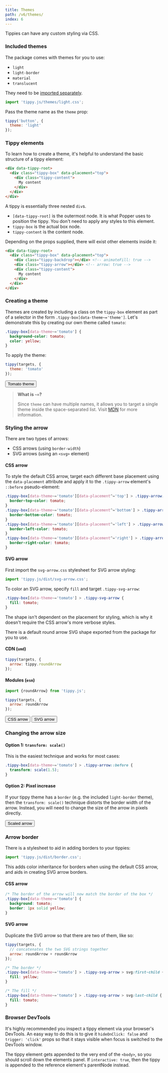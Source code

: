 ```yaml
---
title: Themes
path: /v6/themes/
index: 6
---
```


Tippies can have any custom styling via CSS.

### Included themes

The package comes with themes for you to use:

- `light`
- `light-border`
- `material`
- `translucent`

They need to be
[imported separately](../getting-started/#optional-extra-imports).

```js
import 'tippy.js/themes/light.css';
```

Pass the theme name as the `theme` prop:

```js
tippy('button', {
  theme: 'light'
});
```

### Tippy elements

To learn how to create a theme, it's helpful to understand the basic structure
of a tippy element:

<!-- prettier-ignore -->
```html
<div data-tippy-root>
  <div class="tippy-box" data-placement="top">
    <div class="tippy-content">
      My content
    </div>
  </div>
</div>
```

A tippy is essentially three nested `div`s.

- `[data-tippy-root]` is the outermost node. It is what Popper uses to position
  the tippy. You don't need to apply any styles to this element.
- `tippy-box` is the actual box node.
- `tippy-content` is the content node.

Depending on the props supplied, there will exist other elements inside it:

<!-- prettier-ignore -->
```html
<div data-tippy-root>
  <div class="tippy-box" data-placement="top">
    <div class="tippy-backdrop"></div> <!-- animateFill: true -->
    <div class="tippy-arrow"></div> <!-- arrow: true -->
    <div class="tippy-content">
      My content
    </div>
  </div>
</div>
```

### Creating a theme

Themes are created by including a class on the `tippy-box` element as part of a
selector in the form `.tippy-box[data-theme~='theme']`. Let's demonstrate this
by creating our own theme called `tomato`:

```css
.tippy-box[data-theme~='tomato'] {
  background-color: tomato;
  color: yellow;
}
```

To apply the theme:

```js
tippy(targets, {
  theme: 'tomato'
});
```

<Demo>
  <Tippy theme="tomato">
    <Button>Tomato theme</Button>
  </Tippy>
</Demo>

> **What is `~=`?**
>
> Since `theme` can have multiple names, it allows you to target a single theme
> inside the space-separated list. Visit
> [MDN](https://developer.mozilla.org/en-US/docs/Web/CSS/Attribute_selectors)
> for more information.

### Styling the arrow

There are two types of arrows:

- CSS arrows (using `border-width`)
- SVG arrows (using an `<svg>` element)

#### CSS arrow

To style the default CSS arrow, target each different base placement using the
`data-placement` attribute and apply it to the `.tippy-arrow` element's
`::before` pseudo-element:

<!-- prettier-ignore -->
```css
.tippy-box[data-theme~='tomato'][data-placement^='top'] > .tippy-arrow::before {
  border-top-color: tomato;
}
.tippy-box[data-theme~='tomato'][data-placement^='bottom'] > .tippy-arrow::before {
  border-bottom-color: tomato;
}
.tippy-box[data-theme~='tomato'][data-placement^='left'] > .tippy-arrow::before {
  border-left-color: tomato;
}
.tippy-box[data-theme~='tomato'][data-placement^='right'] > .tippy-arrow::before {
  border-right-color: tomato;
}
```

#### SVG arrow

First import the `svg-arrow.css` stylesheet for SVG arrow styling:

```js
import 'tippy.js/dist/svg-arrow.css';
```

To color an SVG arrow, specify `fill` and target `.tippy-svg-arrow`:

<!-- prettier-ignore -->
```css
.tippy-box[data-theme~='tomato'] > .tippy-svg-arrow {
  fill: tomato;
}
```

The shape isn't dependent on the placement for styling, which is why it doesn't
require the CSS arrow's more verbose styles.

There is a default round arrow SVG shape exported from the package for you to
use.

#### CDN (`umd`)

```js
tippy(targets, {
  arrow: tippy.roundArrow
});
```

#### Modules (`esm`)

```js
import {roundArrow} from 'tippy.js';

tippy(targets, {
  arrow: roundArrow
});
```

<Demo>
  <Tippy theme="tomato">
    <Button>CSS arrow</Button>
  </Tippy>
  <Tippy theme="tomato" arrow="round">
    <Button>SVG arrow</Button>
  </Tippy>
</Demo>

### Changing the arrow size

#### Option 1: `transform: scale()`

This is the easiest technique and works for most cases:

```css
.tippy-box[data-theme~='tomato'] > .tippy-arrow::before {
  transform: scale(1.5);
}
```

#### Option 2: Pixel increase

If your tippy theme has a `border` (e.g. the included `light-border` theme),
then the `transform: scale()` technique distorts the border width of the arrow.
Instead, you will need to change the size of the arrow in pixels directly.

<Demo>
  <Tippy theme="tomato scaled-arrow">
    <Button>Scaled arrow</Button>
  </Tippy>
</Demo>

### Arrow border

There is a stylesheet to aid in adding borders to your tippies:

```js
import 'tippy.js/dist/border.css';
```

This adds color inheritance for borders when using the default CSS arrow, and
aids in creating SVG arrow borders.

#### CSS arrow

```css
/* The border of the arrow will now match the border of the box */
.tippy-box[data-theme~='tomato'] {
  background: tomato;
  border: 1px solid yellow;
}
```

#### SVG arrow

Duplicate the SVG arrow so that there are two of them, like so:

```js
tippy(targets, {
  // concatenates the two SVG strings together
  arrow: roundArrow + roundArrow
});
```

```css
/* The border */
.tippy-box[data-theme~='tomato'] > .tippy-svg-arrow > svg:first-child {
  fill: yellow;
}

/* The fill */
.tippy-box[data-theme~='tomato'] > .tippy-svg-arrow > svg:last-child {
  fill: tomato;
}
```

### Browser DevTools

It's highly recommended you inspect a tippy element via your browser's DevTools.
An easy way to do this is to give it `hideOnClick: false` and `trigger: 'click'`
props so that it stays visible when focus is switched to the DevTools window.

The tippy element gets appended to the very end of the `<body>`, so you should
scroll down the elements panel. If `interactive: true`, then the tippy is
appended to the reference element's parentNode instead.
